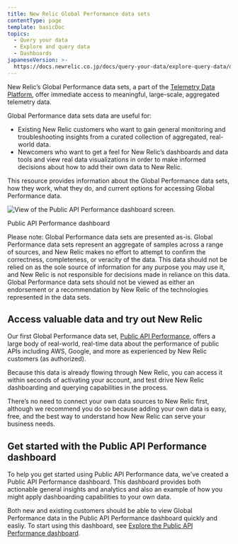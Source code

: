 ```yaml
---
title: New Relic Global Performance data sets
contentType: page
template: basicDoc
topics:
  - Query your data
  - Explore and query data
  - Dashboards
japaneseVersion: >-
  https://docs.newrelic.co.jp/docs/query-your-data/explore-query-data/dashboards/new-relic-global-performance-data-sets
---
```


New Relic’s Global Performance data sets, a part of the [Telemetry Data Platform](/docs/data-ingest-apis/get-data-new-relic/getting-started/get-started-telemetry-data-platform), offer immediate access to meaningful, large-scale, aggregated telemetry data.

Global Performance data sets data are useful for:

* Existing New Relic customers who want to gain general monitoring and troubleshooting insights from a curated collection of aggregated, real-world data.
* Newcomers who want to get a feel for New Relic’s dashboards and data tools and view real data visualizations in order to make informed decisions about how to add their own data to New Relic.

This resource provides information about the Global Performance data sets, how they work, what they do, and current options for accessing Global Performance data.

![View of the Public API Performance dashboard screen.  ](./images/Public-API-Performance-Dash-for-GPD.png "Public API Performance dashboard")

Public API Performance dashboard

<Callout variant="important">
  Please note: Global Performance data sets are presented as-is. Global Performance data sets represent an aggregate of samples across a range of sources, and New Relic makes no effort to attempt to confirm the correctness, completeness, or veracity of the data. This data should not be relied on as the sole source of information for any purpose you may use it, and New Relic is not responsible for decisions made in reliance on this data. Global Performance data sets should not be viewed as either an endorsement or a recommendation by New Relic of the technologies represented in the data sets.
</Callout>

## Access valuable data and try out New Relic

Our first Global Performance data set, [Public API Performance](/docs/query-your-data/new-relic-one-dashboards/global-performance-dataset/enable-public-api-performance-dashboard), offers a large body of real-world, real-time data about the performance of public APIs including AWS, Google, and more as experienced by New Relic customers (as authorized).

Because this data is already flowing through New Relic, you can access it within seconds of activating your account, and test drive New Relic dashboarding and querying capabilities in the process.

There’s no need to connect your own data sources to New Relic first, although we recommend you do so because adding your own data is easy, free, and the best way to understand how New Relic can serve your business needs.

## Get started with the Public API Performance dashboard

To help you get started using Public API Performance data, we've created a Public API Performance dashboard. This dashboard provides both actionable general insights and analytics and also an example of how you might apply dashboarding capabilities to your own data.

Both new and existing customers should be able to view Global Performance data in the Public API Performance dashboard quickly and easliy. To start using this dashboard, see [Explore the Public API Performance dashboard](/docs/query-your-data/new-relic-one-dashboards/global-performance-dataset/enable-public-api-performance-dashboard).
